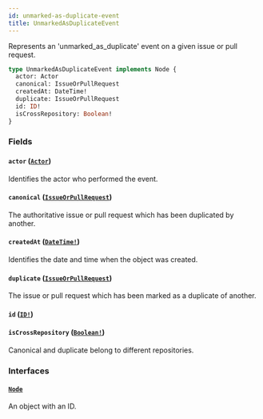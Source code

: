 ```yaml
---
id: unmarked-as-duplicate-event
title: UnmarkedAsDuplicateEvent
---
```


Represents an 'unmarked_as_duplicate' event on a given issue or pull request.

```graphql
type UnmarkedAsDuplicateEvent implements Node {
  actor: Actor
  canonical: IssueOrPullRequest
  createdAt: DateTime!
  duplicate: IssueOrPullRequest
  id: ID!
  isCrossRepository: Boolean!
}
```

### Fields

#### `actor` ([`Actor`](/docs/api/interfaces/actor))

Identifies the actor who performed the event.

#### `canonical` ([`IssueOrPullRequest`](/docs/api/unions/issue-or-pull-request))

The authoritative issue or pull request which has been duplicated by another.

#### `createdAt` ([`DateTime!`](/docs/api/scalars/date-time))

Identifies the date and time when the object was created.

#### `duplicate` ([`IssueOrPullRequest`](/docs/api/unions/issue-or-pull-request))

The issue or pull request which has been marked as a duplicate of another.

#### `id` ([`ID!`](/docs/api/scalars/id))

#### `isCrossRepository` ([`Boolean!`](/docs/api/scalars/boolean))

Canonical and duplicate belong to different repositories.

### Interfaces

#### [`Node`](/docs/api/interfaces/node)

An object with an ID.
